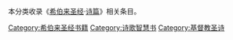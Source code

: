 {{Commonscat|Psalms}}

本分类收录《[[希伯来圣经|希伯来圣经]]·[[诗篇|诗篇]]》相关条目。

[[Category:希伯来圣经书籍|Category:希伯来圣经书籍]]
[[Category:诗歌智慧书|Category:诗歌智慧书]]
[[Category:基督教圣诗|Category:基督教圣诗]]